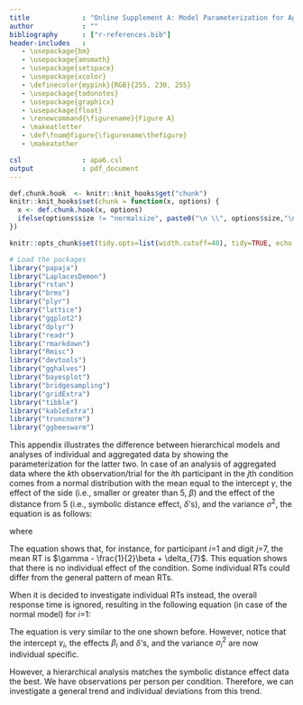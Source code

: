 ```yaml
---
title             : "Online Supplement A: Model Parameterization for Aggregated and Individual Models"
author            : "" 
bibliography      : ["r-references.bib"]
header-includes   :
   - \usepackage{bm}
   - \usepackage{amsmath}
   - \usepackage{setspace}
   - \usepackage{xcolor}
   - \definecolor{mypink}{RGB}{255, 230, 255}
   - \usepackage{todonotes}
   - \usepackage{graphicx}
   - \usepackage{float}
   - \renewcommand{\figurename}{Figure A}
   - \makeatletter
   - \def\fnum@figure{\figurename\thefigure}
   - \makeatother

csl               : apa6.csl
output            : pdf_document
---
```

\spacing{1.5}
\fontsize{12}{12}

```r
def.chunk.hook  <- knitr::knit_hooks$get("chunk")
knitr::knit_hooks$set(chunk = function(x, options) {
  x <- def.chunk.hook(x, options)
  ifelse(options$size != "normalsize", paste0("\n \\", options$size,"\n\n", x, "\n\n \\normalsize"), x)
})

knitr::opts_chunk$set(tidy.opts=list(width.cutoff=40), tidy=TRUE, echo = TRUE, message = FALSE, warning = FALSE, fig.pos = "H")
```

\scriptsize 

```R
# Load the packages
library("papaja")
library("LaplacesDemon")
library("rstan")
library("brms")
library("plyr")
library("lattice")
library("ggplot2")
library("dplyr")
library("readr")
library("rmarkdown")
library("Rmisc")
library("devtools")
library("gghalves") 
library("bayesplot")
library("bridgesampling") 
library("gridExtra") 
library("tibble") 
library("kableExtra") 
library("truncnorm")
library("ggbeeswarm")
```
\normalsize 

This appendix illustrates the difference between hierarchical models and analyses of individual and aggregated data by showing the parameterization for the latter two. In case of an analysis of aggregated data where the *k*th observation/trial for the *i*th participant in the *j*th condition comes from a normal distribution with the mean equal to the intercept $\gamma$, the effect of the side (i.e., smaller or greater than 5, $\beta$) and the effect of the distance from 5 (i.e., symbolic distance effect, $\delta$’s), and the variance $\sigma^2$, the equation is as follows: 

\begin{equation}
\tag{A1}
Y_{ijk} \sim \text{Normal}(\gamma + x_j \beta_{side} + u_j \delta_{7} + v_j \delta_{6} + w_j \delta_{4} + z_j \delta_{3}, \sigma^2), 
\end{equation}

where 

<!-- \[ -->
<!-- x_j =  -->
<!-- \begin{cases} -->
<!-- \frac{1}{2} & j < 5\\ -->
<!-- - \frac{1}{2} & j > 5, \\ -->
<!-- \end{cases} -->

<!-- \; \; \; -->

<!-- \[ -->
<!-- u_j =  -->
<!-- \begin{cases} -->
<!-- 1 & j = 7\\ -->
<!-- 0 & \text{Otherwise}, -->
<!-- \end{cases} -->

<!-- \; \; \; -->

<!-- v_j =  -->
<!-- \begin{cases} -->
<!-- 1 & j = 6\\ -->
<!-- 0 & \text{Otherwise}, -->
<!-- \end{cases} -->
<!-- \] -->

\begin{align*}
&
\begin{aligned}
x_j = 
\begin{cases}
\frac{1}{2} & j < 5\\
- \frac{1}{2} & j > 5, \\
\end{cases}
\end{aligned}
&
\begin{aligned}
u_j = 
\begin{cases}
1 & j = 7\\
0 & \text{Otherwise},
\end{cases}
\end{aligned}
&
\begin{aligned}
v_j = 
\begin{cases}
1 & j = 6\\
0 & \text{Otherwise}.
\end{cases}
\end{aligned}
\end{align*}

<!-- \[ -->
<!-- w_j =  -->
<!-- \begin{cases} -->
<!-- 1 & j = 4\\ -->
<!-- 0 & \text{Otherwise}, -->
<!-- \end{cases} -->

<!-- \; \; \; -->

<!-- z_j =  -->
<!-- \begin{cases} -->
<!-- 1 & j = 3\\ -->
<!-- 0 & \text{Otherwise}. -->
<!-- \end{cases} -->
<!-- \] -->

\begin{align*}
&
\begin{aligned}
w_j = 
\begin{cases}
1 & j = 4\\
0 & \text{Otherwise},
\end{cases}
\end{aligned}
&
\begin{aligned}
z_j = 
\begin{cases}
1 & j = 3\\
0 & \text{Otherwise}.
\end{cases}
\end{aligned}
\end{align*}

The equation shows that, for instance, for participant *i*=1 and digit *j*=7, the mean RT is $\gamma - \frac{1}{2}\beta + \delta_{7}$. This equation shows that there is no individual effect of the condition. Some individual RTs could differ from the general pattern of mean RTs.  

When it is decided to investigate individual RTs instead, the overall response time is ignored, resulting in the following equation (in case of the normal model) for *i*=1: 

\begin{equation}
\tag{A2}
Y_{i=1, jk} \sim \text{Normal}(\gamma_{i = 1} + x_j \beta_{i = 1} + u_j \delta_{7, i = 1} + v_j \delta_{6, i = 1} + w_j \delta_{4, i = 1} + z_j \delta_{3, i = 1}, \sigma^2_{i = 1}), 
\end{equation}

The equation is very similar to the one shown before. However, notice that the intercept $\gamma_i$, the effects $\beta_{i}$ and $\delta$’s, and the variance $\sigma^2_{i}$ are now individual specific.  

However, a hierarchical analysis matches the symbolic distance effect data the best. We have observations per person per condition. Therefore, we can investigate a general trend and individual deviations from this trend. 

